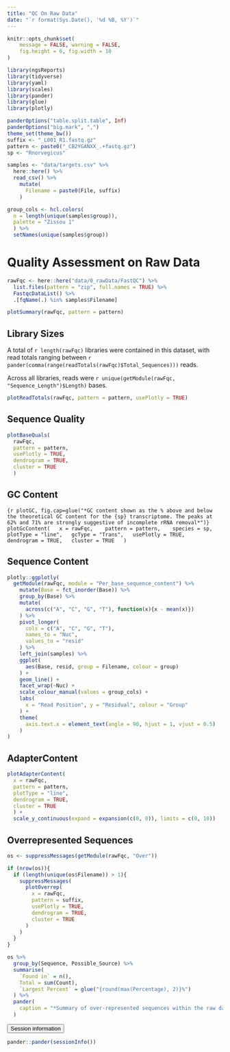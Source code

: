 ```yaml
---
title: "QC On Raw Data"
date: "`r format(Sys.Date(), '%d %B, %Y')`"
---
```


```r
knitr::opts_chunk$set(
	message = FALSE, warning = FALSE,
	fig.height = 6, fig.width = 10
)
```

```r
library(ngsReports)
library(tidyverse)
library(yaml)
library(scales)
library(pander)
library(glue)
library(plotly)
```

```r
panderOptions("table.split.table", Inf)
panderOptions("big.mark", ",")
theme_set(theme_bw())
suffix <- "_L001_R1.fastq.gz"
pattern <- paste0("_CB2YGANXX_.+fastq.gz")
sp <- "Rnorvegicus"
```


```r
samples <- "data/targets.csv" %>%
  here::here() %>%
  read_csv() %>% 
	mutate(
	  Filename = paste0(File, suffix)
	)
```


```r
group_cols <- hcl.colors(
  n = length(unique(samples$group)), 
  palette = "Zissou 1"
  ) %>%
  setNames(unique(samples$group))
```


# Quality Assessment on Raw Data

```r
rawFqc <- here::here("data/0_rawData/FastQC") %>%
  list.files(pattern = "zip", full.names = TRUE) %>%
  FastqcDataList() %>%
  .[fqName(.) %in% samples$Filename]
```

```r
plotSummary(rawFqc, pattern = pattern)
```

## Library Sizes

A total of `r length(rawFqc)` libraries were contained in this dataset, with read totals ranging between `r pander(comma(range(readTotals(rawFqc)$Total_Sequences)))` reads.

Across all libraries, reads were `r unique(getModule(rawFqc, "Sequence_Length")$Length)` bases.

```r
plotReadTotals(rawFqc, pattern = pattern, usePlotly = TRUE)
```

## Sequence Quality

```r
plotBaseQuals(
  rawFqc,
  pattern = pattern, 
  usePlotly = TRUE,
  dendrogram = TRUE,
  cluster = TRUE
  )
```


## GC Content

```{r plotGC, fig.cap=glue("*GC content shown as the % above and below the theoretical GC content for the {sp} transcriptome. The peaks at 62% and 71% are strongly suggestive of incomplete rRNA removal*")}
plotGcContent(
  x = rawFqc, 
  pattern = pattern, 
  species = sp, 
  plotType = "line",
  gcType = "Trans",
  usePlotly = TRUE,
  dendrogram = TRUE,
  cluster = TRUE
  )
```

## Sequence Content

```r
plotly::ggplotly(
  getModule(rawFqc, module = "Per_base_sequence_content") %>% 
    mutate(Base = fct_inorder(Base)) %>%
    group_by(Base) %>% 
    mutate(
      across(c("A", "C", "G", "T"), function(x){x - mean(x)}) 
    ) %>% 
    pivot_longer(
      cols = c("A", "C", "G", "T"), 
      names_to = "Nuc", 
      values_to = "resid"
    ) %>%
    left_join(samples) %>%
    ggplot(
      aes(Base, resid, group = Filename, colour = group)
    ) + 
    geom_line() +
    facet_wrap(~Nuc) + 
    scale_colour_manual(values = group_cols) +
    labs(
      x = "Read Position", y = "Residual", colour = "Group"
    ) +
    theme(
      axis.text.x = element_text(angle = 90, hjust = 1, vjust = 0.5)
    )
)
```

## AdapterContent

```r
plotAdapterContent(
  x = rawFqc, 
  pattern = pattern, 
  plotType = "line",
  dendrogram = TRUE,
  cluster = TRUE
  ) +
  scale_y_continuous(expand = expansion(c(0, 0)), limits = c(0, 10))
```

## Overrepresented Sequences

```r
os <- suppressMessages(getModule(rawFqc, "Over"))
```

```r
if (nrow(os)){
  if (length(unique(os$Filename)) > 1){
    suppressMessages(
      plotOverrep(
        x = rawFqc,
        pattern = suffix, 
        usePlotly = TRUE,
        dendrogram = TRUE,
        cluster = TRUE
      )
    )
  }
}
```

```r
os %>%
  group_by(Sequence, Possible_Source) %>%
  summarise(
    `Found in` = n(),
    Total = sum(Count),
    `Largest Percent` = glue("{round(max(Percentage), 2)}%")
  ) %>%
  pander(
    caption = "*Summary of over-represented sequences within the raw data. Manual checking of over-represented sequences using BLAST indicated most were Ribosomal in origin*"
  )
```

<button type="button" class="btn btn-default btn-sessioninfo" data-toggle="collapse" data-target="#sessioninfo" style="display: block;">
<span class="glyphicon glyphicon-info-sign" aria-hidden="true"></span> Session information
</button>
</p>
<div id="sessioninfo" class="collapse">
```r
pander::pander(sessionInfo())
```
</div>